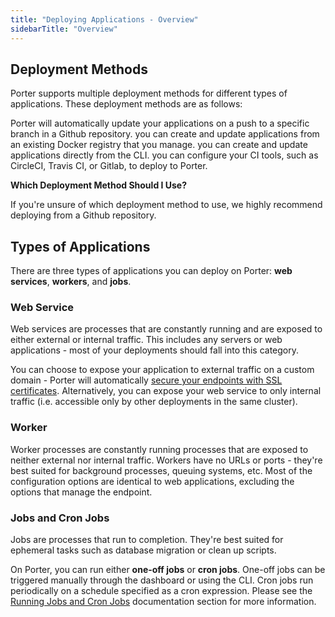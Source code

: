 ```yaml
---
title: "Deploying Applications - Overview"
sidebarTitle: "Overview"
---
```


## Deployment Methods[](#deployment-methods "Direct link to heading")

Porter supports multiple deployment methods for different types of applications. These deployment methods are as follows:

<CardGroup cols={2}>
  <Card title="Deploying from a Github Repository" icon="github" href="/deploying-applications/deploying-from-github">
  Porter will automatically update your applications on a push to a specific branch in a Github repository.
  </Card>
  <Card title="Deploying from a Docker Registry" icon="docker" href="/deploying-applications/deploying-from-docker-registry">
  you can create and update applications from an existing Docker registry that you manage.
  </Card>
  <Card title="Deploying from the CLI" icon="square-terminal" href="/deploying-applications/deploying-from-cli">
  you can create and update applications directly from the CLI.
  </Card>
  <Card title="Using your own CI Tool" icon="puzzle" href="/deploying-applications/using-other-ci-tools">
  you can configure your CI tools, such as CircleCI, Travis CI, or Gitlab, to deploy to Porter.
  </Card>
</CardGroup>

**Which Deployment Method Should I Use?**

If you're unsure of which deployment method to use, we highly recommend deploying from a Github repository.

## Types of Applications[](#types-of-applications "Direct link to heading")

There are three types of applications you can deploy on Porter: **web services**, **workers**, and **jobs**.

### Web Service[](#web-service "Direct link to heading")

Web services are processes that are constantly running and are exposed to either external or internal traffic. This includes any servers or web applications - most of your deployments should fall into this category.

You can choose to expose your application to external traffic on a custom domain - Porter will automatically [secure your endpoints with SSL certificates](/deploying-applications/https-and-domains/ssl-certificates). Alternatively, you can expose your web service to only internal traffic (i.e. accessible only by other deployments in the same cluster).

### Worker[](#worker "Direct link to heading")

Worker processes are constantly running processes that are exposed to neither external nor internal traffic. Workers have no URLs or ports - they're best suited for background processes, queuing systems, etc. Most of the configuration options are identical to web applications, excluding the options that manage the endpoint.

### Jobs and Cron Jobs[](#jobs-and-cron-jobs "Direct link to heading")

Jobs are processes that run to completion. They're best suited for ephemeral tasks such as database migration or clean up scripts.

On Porter, you can run either **one-off jobs** or **cron jobs**. One-off jobs can be triggered manually through the dashboard or using the CLI. Cron jobs run periodically on a schedule specified as a cron expression. Please see the [Running Jobs and Cron Jobs](/running-jobs/overview) documentation section for more information.